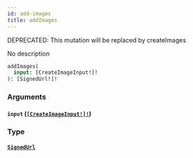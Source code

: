 ```yaml
---
id: add-images
title: addImages
---
```


<span class="badge badge--warning">DEPRECATED: This mutation will be replaced by createImages</span>

No description

```graphql
addImages(
  input: [CreateImageInput!]!
): [SignedUrl!]!

```

### Arguments

#### `input` ([`[CreateImageInput!]!`](/docs/graphql/inputs/create-image-input))

### Type

#### [`SignedUrl`](/docs/graphql/objects/signed-url)
